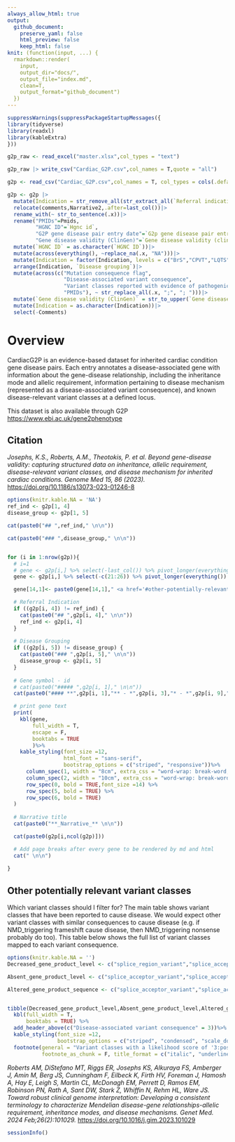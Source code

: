 ```yaml
---
always_allow_html: true
output:
  github_document:
    preserve_yaml: false
    html_preview: false
    keep_html: false
knit: (function(input, ...) {
  rmarkdown::render(
    input, 
    output_dir="docs/",
    output_file="index.md",
    clean=T, 
    output_format="github_document")
  })
---
```



```r
suppressWarnings(suppressPackageStartupMessages({
library(tidyverse)
library(readxl)
library(kableExtra)
}))

```


```r

g2p_raw <- read_excel("master.xlsx",col_types = "text") 

g2p_raw |> write_csv("Cardiac_G2P.csv",col_names = T,quote = "all")

```


```r

g2p <- read_csv("Cardiac_G2P.csv",col_names = T, col_types = cols(.default = "c"))

g2p <- g2p |> 
  mutate(Indication = str_remove_all(str_extract_all(`Referral indication`, "\\(([^)]+)\\)"),"[()]"),.after = 2) |>
  relocate(comments,Narrative2,.after=last_col())|>
  rename_with(~ str_to_sentence(.x))|>
  rename("PMIDs"=Pmids,
         "HGNC ID"=`Hgnc id`,
         "G2P gene disease pair entry date"=`G2p gene disease pair entry date`,
         "Gene disease validity (ClinGen)"=`Gene disease validity (clingen)`)|>
  mutate(`HGNC ID` = as.character(`HGNC ID`))|>
  mutate(across(everything(), ~replace_na(.x, "NA")))|>
  mutate(Indication = factor(Indication, levels = c("BrS","CPVT","LQTS","SQTS", "ARVC", "DCM", "HCM")))|>
  arrange(Indication, `Disease grouping`)|>
  mutate(across(c("Mutation consequence flag",
                  "Disease-associated variant consequence",
                  "Variant classes reported with evidence of pathogenicity",
                  "PMIDs"), ~ str_replace_all(.x, ";", "; ")))|>
  mutate(`Gene disease validity (ClinGen)` = str_to_upper(`Gene disease validity (ClinGen)`))|>
  mutate(Indication = as.character(Indication))|>
  select(-Comments)

```

# Overview

CardiacG2P is an evidence-based dataset for inherited cardiac condition gene disease pairs. Each entry annotates a disease-associated gene with information about the gene-disease relationship, including the inheritance mode and allelic requirement, information pertaining to disease mechanism (represented as a disease-associated variant consequence), and known disease-relevant variant classes at a defined locus.

This dataset is also available through G2P <https://www.ebi.ac.uk/gene2phenotype>

## Citation

*Josephs, K.S., Roberts, A.M., Theotokis, P. et al. Beyond gene-disease validity: capturing structured data on inheritance, allelic requirement, disease-relevant variant classes, and disease mechanism for inherited cardiac conditions. Genome Med 15, 86 (2023).* <https://doi.org/10.1186/s13073-023-01246-8>


```r
options(knitr.kable.NA = 'NA')
ref_ind <- g2p[1, 4]
disease_group <- g2p[1, 5]

cat(paste0("## ",ref_ind," \n\n"))

cat(paste0("### ",disease_group," \n\n"))


for (i in 1:nrow(g2p)){
  # i=1
  # gene <- g2p[i,] %>% select(-last_col()) %>% pivot_longer(everything()) %>% set_names(slice(.,1)) %>% slice(.,-1) %>% as_tibble()
  gene <- g2p[i,] %>% select(-c(21:26)) %>% pivot_longer(everything()) %>% set_names(slice(.,1)) %>% slice(.,-1) %>% as_tibble()

  gene[14,1]<- paste0(gene[14,1]," <a href='#other-potentially-relevant-variant-classes'>(Other potentially relevant variant classes)</a>")

  # Referral Indication
  if ((g2p[i, 4]) != ref_ind) {
    cat(paste0("## ",g2p[i, 4]," \n\n"))
    ref_ind <- g2p[i, 4]
  }
  
  # Disease Grouping
  if ((g2p[i, 5]) != disease_group) {
    cat(paste0("### ",g2p[i, 5]," \n\n"))
    disease_group <- g2p[i, 5]
  }
  
  # Gene symbol - id
  # cat(paste0("##### ",g2p[i, 1]," \n\n"))
  cat(paste0("#### **",g2p[i, 1],"** - *",g2p[i, 3],"* - *",g2p[i, 9],"* \n\n"))

  # print gene text
  print(
    kbl(gene, 
        full_width = T,
        escape = F,
        booktabs = TRUE
        )%>%
    kable_styling(font_size =12,
                  html_font = "sans-serif",
                  bootstrap_options = c("striped", "responsive"))%>% 
      column_spec(1, width = "8cm", extra_css = "word-wrap: break-word; white-space: normal;") %>% 
      column_spec(2, width = "10cm", extra_css = "word-wrap: break-word; white-space: normal;") %>% 
      row_spec(0, bold = TRUE,font_size =14) %>% 
      row_spec(5, bold = TRUE) %>% 
      row_spec(6, bold = TRUE)
  )
  
  # Narrative title
  cat(paste0("**_Narrative_** \n\n"))

  cat(paste0(g2p[i,ncol(g2p)]))

  # Add page breaks after every gene to be rendered by md and html
  cat(" \n\n")
   
}
```

## Other potentially relevant variant classes

Which variant classes should I filter for? The main table shows variant classes that have been reported to cause disease. We would expect other variant classes with similar consequences to cause disease (e.g. if NMD_triggering frameshift cause disease, then NMD_triggering nonsense probably do too). This table below shows the full list of variant classes mapped to each variant consequence.


```r
options(knitr.kable.NA = '')
Decreased_gene_product_level <- c("splice_region_variant","splice_acceptor_variant","splice_acceptor_variant_NMD_triggering","splice_donor_variant","splice_donor_variant_NMD_triggering","start_lost","frameshift_variant","frameshift_variant_NMD_triggering","stop_gained","stop_gained_NMD_triggering")

Absent_gene_product_level <- c("splice_acceptor_variant","splice_acceptor_variant_NMD_triggering","splice_donor_variant","splice_donor_variant_NMD_triggering","start_lost","frameshift_variant","frameshift_variant_NMD_triggering","stop_gained","stop_gained_NMD_triggering",NA)

Altered_gene_product_sequence <- c("splice_acceptor_variant","splice_acceptor_variant_NMD_escaping","splice_donor_variant","splice_donor_variant_NMD_escaping","frameshift_variant_NMD_escaping","stop_gained_NMD_escaping","stop_lost","missense_variant","inframe_insertion","inframe_deletion")


tibble(Decreased_gene_product_level,Absent_gene_product_level,Altered_gene_product_sequence) %>% 
  kbl(full_width = T,
      booktabs = TRUE) %>% 
  add_header_above(c("Disease-associated variant consequence" = 3))%>%
  kable_styling(font_size =12,
                bootstrap_options = c("striped", "condensed", "scale_down")) %>% 
  footnote(general = "Variant classes with a likelihood score of '3:possible', '4:probable' and '5:almost always' \nFor the different disease associated variant consequences, see Tables 2 and 3 from Roberts et al.",
           footnote_as_chunk = F, title_format = c("italic", "underline"))


```

*Roberts AM, DiStefano MT, Riggs ER, Josephs KS, Alkuraya FS, Amberger J, Amin M, Berg JS, Cunningham F, Eilbeck K, Firth HV, Foreman J, Hamosh A, Hay E, Leigh S, Martin CL, McDonagh EM, Perrett D, Ramos EM, Robinson PN, Rath A, Sant DW, Stark Z, Whiffin N, Rehm HL, Ware JS. Toward robust clinical genome interpretation: Developing a consistent terminology to characterize Mendelian disease-gene relationships-allelic requirement, inheritance modes, and disease mechanisms. Genet Med. 2024 Feb;26(2):101029.* <https://doi.org/10.1016/j.gim.2023.101029>

```r

sessionInfo()

```

